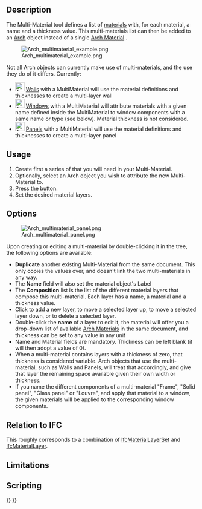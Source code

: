<languages/>

{{Docnav
|
|
|[[Arch_Workbench|Arch]]
|IconL=
|IconR=
|IconC=Workbench_Arch.svg
}}

{{VeryImportantMessage|THIS COMMAND IS OBSOLETE<br>
It is not available in {{VersionPlus|1.0}}. Use [[BIM_Material|BIM Material]] instead.}}

{{GuiCommand
|Name=Arch MultiMaterial
|MenuLocation=Arch → Material tools → Multi-Material
|Workbenches=[[Arch_Workbench|Arch]], [[BIM_Workbench|BIM]]
|Version=0.17
|SeeAlso=[[Arch_SetMaterial|Arch SetMaterial]]
}}

== Description ==

The Multi-Material tool defines a list of [[Material|materials]] with, for each material, a name and a thickness value. This multi-materials list can then be added to an [[Arch_Workbench|Arch]] object instead of a single [[Arch SetMaterial|Arch Material]] .

[[Image:Arch multimaterial example.png]]

Not all Arch objects can currently make use of multi-materials, and the use they do of it differs. Currently:

* [[Image:Arch_Wall.svg|24px]] [[Arch Wall|Walls]] with a MultiMaterial will use the material definitions and thicknesses to create a multi-layer wall
* [[Image:Arch_Window.svg|24px]] [[Arch Window|Windows]] with a MultiMaterial will attribute materials with a given name defined inside the MultiMaterial to window components with a same name or type (see below). Material thickness is not considered.
* [[Image:Arch_Panel.svg|24px]] [[Arch Panel|Panels]] with a MultiMaterial will use the material definitions and thicknesses to create a multi-layer panel

==Usage==

# Create first a series of {{Button|[[Image:Arch SetMaterial.svg|16px]] [[Arch SetMaterial|Arch Materials]]}} that you will need in your Multi-Material.
# Optionally, select an Arch object you wish to attribute the new Multi-Material to.
# Press the {{Button|[[Image:Arch MultiMaterial.svg|16px]] [[Arch MultiMaterial|Multi-Material]]}} button.
# Set the desired material layers.

== Options ==

[[Image:Arch multimaterial panel.png]]

Upon creating or editing a multi-material by double-clicking it in the tree, the following options are available:

* '''Duplicate''' another existing Multi-Material from the same document. This only copies the values over, and doesn't link the two multi-materials in any way.
* The '''Name''' field will also set the material object's Label
* The '''Composition''' list is the list of the different material layers that compose this multi-material. Each layer has a name, a material and a thickness value.
* Click {{Button|Add}} to add a new layer, {{Button|Up}} to move a selected layer up, {{Button|Down}} to move a selected layer down, or {{Button|Del}} to delete a selected layer.
* Double-click the '''name''' of a layer to edit it, the material will offer you a drop-down list of available [[Arch SetMaterial|Arch Materials]] in the same document, and thickness can be set to any value in any unit
* Name and Material fields are mandatory. Thickness can be left blank (it will then adopt a value of 0).
* When a multi-material contains layers with a thickness of zero, that thickness is considered variable. Arch objects that use the multi-material, such as Walls and Panels, will treat that accordingly, and give that layer the remaining space available given their own width or thickness.
* If you name the different components of a multi-material "Frame", "Solid panel", "Glass panel" or "Louvre", and apply that material to a window, the given materials will be applied to the corresponding window components.

== Relation to IFC ==

This roughly corresponds to a combination of [https://standards.buildingsmart.org/IFC/DEV/IFC4_2/FINAL/HTML/link/ifcmateriallayerset.htm IfcMaterialLayerSet] and [https://standards.buildingsmart.org/IFC/DEV/IFC4_2/FINAL/HTML/link/ifcmateriallayer.htm IfcMaterialLayer].

==Limitations==

==Scripting==


{{Docnav
|
|
|[[Arch_Workbench|Arch]]
|IconL=
|IconR=
|IconC=Workbench_Arch.svg
}}

{{BIM_Tools_navi{{#translation:}}}}
{{Userdocnavi{{#translation:}}}}